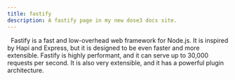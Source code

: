 ```yaml
---
title: fastify
description: A fastify page in my new dose3 docs site.
---
```



&nbsp;&nbsp;Fastify is a fast and low-overhead web framework for Node.js. It is inspired by Hapi and Express, but it is designed to be even faster and more extensible. Fastify is highly performant, and it can serve up to 30,000 requests per second. It is also very extensible, and it has a powerful plugin architecture. 